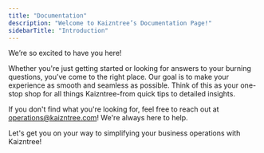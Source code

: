 ```yaml
---
title: "Documentation"
description: "Welcome to Kaizntree’s Documentation Page!"
sidebarTitle: "Introduction"
---
```


We’re so excited to have you here!

Whether you're just getting started or looking for answers to your burning questions, you’ve come to the right place. Our goal is to make your experience as smooth and seamless as possible. Think of this as your one-stop shop for all things Kaizntree-from quick tips to detailed insights.

If you don't find what you're looking for, feel free to reach out at [operations@kaizntree.com](mailto:operations@kaizntree.com)\! We're always here to help.

Let's get you on your way to simplifying your business operations with Kaizntree\! <Icon icon="rocket" iconType="solid" />

<CardGroup cols={2}>
  <Card title="Getting Started" icon="rocket" iconType="solid" horizontal href="/uploading-data">
    
  </Card>
  <Card title="Integrations" icon="plug" iconType="solid" horizontal href="/integrations">
    
  </Card>
  <Card title="Passing Certifications and Audits" icon="check-double" horizontal href="/certifications">
    
  </Card>
  <Card title="Extractable Data" icon="download" iconType="solid" horizontal href="/extractable-data">
    
  </Card>
  <Card title="Reports & Insights" icon="chart-bar" iconType="solid" horizontal href="/reports-and-insights">
    
  </Card>
  <Card title="FAQs" icon="question" horizontal href="/faqs">
    
  </Card>
</CardGroup>